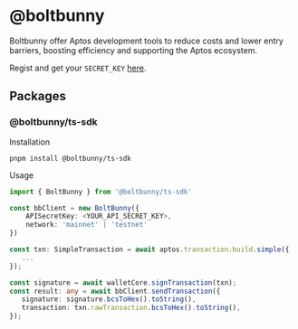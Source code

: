 # @boltbunny

Boltbunny offer Aptos development tools to reduce costs and lower entry barriers, boosting efficiency and supporting the Aptos ecosystem.

Regist and get your `SECRET_KEY` [here](https://boltbunny.mizu.io/).

## Packages

### @boltbunny/ts-sdk

Installation

```
pnpm install @boltbunny/ts-sdk
```

Usage

```typescript
import { BoltBunny } from '@boltbunny/ts-sdk'

const bbClient = new BoltBunny({
	APISecretKey: <YOUR_API_SECRET_KEY>,
	network: 'mainnet' | 'testnet'
})

const txn: SimpleTransaction = await aptos.transaction.build.simple({
   ...
});

const signature = await walletCore.signTransaction(txn);
const result: any = await bbClient.sendTransaction({
   signature: signature.bcsToHex().toString(),
   transaction: txn.rawTransaction.bcsToHex().toString(),
});
```
